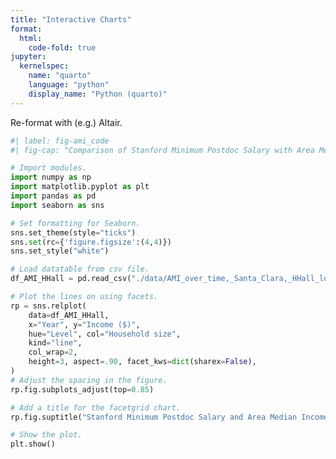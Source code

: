 ```yaml
---
title: "Interactive Charts"
format:
  html:
    code-fold: true
jupyter:
  kernelspec:
    name: "quarto"
    language: "python"
    display_name: "Python (quarto)"
---
```




Re-format with (e.g.) Altair.

```python
#| label: fig-ami_code
#| fig-cap: "Comparison of Stanford Minimum Postdoc Salary with Area Median Income (AMI) levels for Santa Clara County (the county in which Stanford is located), including federally defined (by the Department of Housing and Urban Development, HUD) definitions of Moderate, Median, Low, Very Low, and Extremely Low Income. Twice the Postdoc Minimum Salary is also included in graphs for households of 2 or more persons. Sources:  California HCD, Office for Postdoctoral Affairs and email correspondence. Refer to Appendix D: Data Tables for raw data used to prepare this graph."

# Import modules.
import numpy as np
import matplotlib.pyplot as plt
import pandas as pd
import seaborn as sns

# Set formatting for Seaborn.
sns.set_theme(style="ticks")
sns.set(rc={'figure.figsize':(4,4)})
sns.set_style("white")

# Load datatable from csv file.
df_AMI_HHall = pd.read_csv("./data/AMI_over_time,_Santa_Clara,_HHall_long.csv")

# Plot the lines on using facets.
rp = sns.relplot(
    data=df_AMI_HHall,
    x="Year", y="Income ($)",
    hue="Level", col="Household size",
    kind="line",
    col_wrap=2,
    height=3, aspect=.90, facet_kws=dict(sharex=False),
)
# Adjust the spacing in the figure.
rp.fig.subplots_adjust(top=0.85) 

# Add a title for the facetgrid chart.
rp.fig.suptitle("Stanford Minimum Postdoc Salary and Area Median Income\n for Santa Clara County over time", fontsize=16)

# Show the plot.
plt.show()

```
